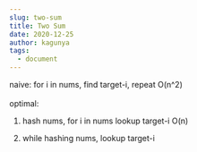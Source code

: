 ```yaml
---
slug: two-sum
title: Two Sum
date: 2020-12-25
author: kagunya
tags:
  - document
---
```

<!--StartFragment-->

naive: for i in nums, find target-i, repeat O(n^2)\
\
optimal:

1. hash nums, for i in nums lookup target-i O(n)

2. while hashing nums, lookup target-i

<!--EndFragment-->
